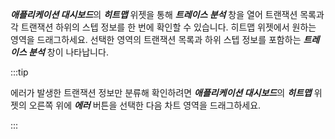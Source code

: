 ***애플리케이션 대시보드***의 ***히트맵*** 위젯을 통해 ***트레이스 분석*** 창을 열어 트랜잭션 목록과 각 트랜잭션 하위의 스텝 정보를 한 번에 확인할 수 있습니다. 히트맵 위젯에서 원하는 영역을 드래그하세요. 선택한 영역의 트랜잭션 목록과 하위 스텝 정보를 포함하는 ***트레이스 분석*** 창이 나타납니다.

:::tip

에러가 발생한 트랜잭션 정보만 분류해 확인하려면 ***애플리케이션 대시보드***의 ***히트맵*** 위젯의 오른쪽 위에 ***에러*** 버튼을 선택한 다음 차트 영역을 드래그하세요.

<ProdImg img="apm-hitmap-error.png" desc="히트맵 위젯" />

:::
